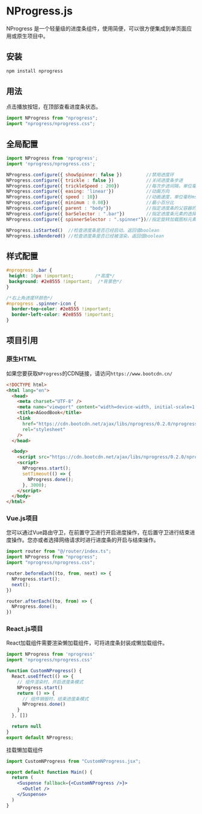 
# NProgress.js
NProgress 是一个轻量级的进度条组件，使用简便，可以很方便集成到单页面应用或原生项目中。

## 安装
```bash npm2yarn
npm install nprogress
```

## 用法
点击播放按钮，在顶部查看进度条状态。

```js
import NProgress from "nprogress";
import "nprogress/nprogress.css";
```
<NProgressShowCase action="start" desc="显示进度条"/>
<NProgressShowCase action="set" value={0.4} desc="设置一个百分比值"/>
<NProgressShowCase action="inc" desc="增加一点进度"/>
<NProgressShowCase action="done" desc="完成进度"/>

## 全局配置
```js title="nprogress.js"
import NProgress from 'nprogress';
import 'nprogress/nprogress.css';

NProgress.configure({ showSpinner: false })         //禁用进度环
NProgress.configure({ trickle : false })            //关闭进度条步进
NProgress.configure({ trickleSpeed : 200})          //每次步进间隔，单位毫秒ms
NProgress.configure({ easing: 'linear'})            //动画方向
NProgress.configure({ speed : 10})                  //动画速度，单位毫秒ms
NProgress.configure({ minimum : 0.08})              //最小百分比
NProgress.configure({ parent : "body"})             //指定进度条的父容器的选择器，用于设置进度条的位置。
NProgress.configure({ barSelector : ".bar"})        //指定进度条元素的选择器
NProgress.configure({ spinnerSelector : ".spinner"})//指定旋转加载图标元素的选择器。

NProgress.isStarted()  //检查进度条是否已经启动。返回值boolean
NProgress.isRendered() //检查进度条是否已经被渲染。返回值boolean
```
<ConfigAction/>

## 样式配置
```css
#nprogress .bar {
 height: 10px !important;        /*高度*/
 background: #2e8555 !important;  /*背景色*/
}

/*右上角进度环颜色*/
#nprogress .spinner-icon {
  border-top-color: #2e8555 !important;
  border-left-color: #2e8555 !important;
}
```
<Index/>


## 项目引用

### 原生HTML
如果您要获取`NProgress`的CDN链接，请访问`https://www.bootcdn.cn/`

```html {7-10,14-20}
<!DOCTYPE html>
<html lang="en">
  <head>
    <meta charset="UTF-8" />
    <meta name="viewport" content="width=device-width, initial-scale=1.0" />
    <title>AGoodBook</title>
    <link
      href="https://cdn.bootcdn.net/ajax/libs/nprogress/0.2.0/nprogress.css"
      rel="stylesheet"
    />
  </head>

  <body>
    <script src="https://cdn.bootcdn.net/ajax/libs/nprogress/0.2.0/nprogress.js"></script>
    <script>
      NProgress.start();
      setTimeout(() => {
        NProgress.done();
      }, 3000);
    </script>
  </body>
</html>
```

### Vue.js项目
您可以通过Vue路由守卫，在前置守卫进行开启进度操作，在后置守卫进行结束进度操作。您亦或者选择网络请求时进行进度条的开启与结束操作。

```js
import router from "@/router/index.ts";
import NProgress from "nprogress";
import "nprogress/nprogress.css";

router.beforeEach((to, from, next) => {
  NProgress.start();
  next();
})

router.afterEach((to, from) => {
  NProgress.done();
})
```

### React.js项目
React加载组件需要渲染懒加载组件，可将进度条封装成懒加载组件。
```jsx title="CustomNProgress.jsx"
import NProgress from 'nprogress'
import 'nprogress/nprogress.css'

function CustomNProgress() {
  React.useEffect(() => {
    // 组件渲染时，开启进度条模式
    NProgress.start()
    return () => {
      // 组件销毁时，结束进度条模式
      NProgress.done()
    }
  }, [])

  return null
}
export default NProgress;
```

挂载懒加载组件
```jsx
import CustomNProgress from "CustomNProgress.jsx";

export default function Main() {
  return (
    <Suspense fallback={<CustomNProgress />}>
      <Outlet />
    </Suspense>
  )
}
```